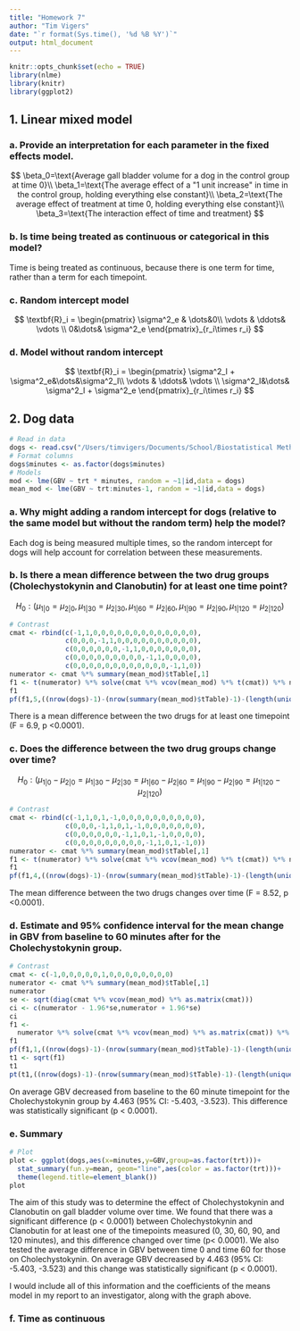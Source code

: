 ```yaml
---
title: "Homework 7"
author: "Tim Vigers"
date: "`r format(Sys.time(), '%d %B %Y')`"
output: html_document
---
```


```r
knitr::opts_chunk$set(echo = TRUE)
library(nlme)
library(knitr)
library(ggplot2)
```

## 1. Linear mixed model

### a. Provide an interpretation for each parameter in the fixed effects model.

$$
\beta_0=\text{Average gall bladder volume for a dog in the control group at time 0}\\
\beta_1=\text{The average effect of a "1 unit increase" in time in the control group, holding everything else constant}\\
\beta_2=\text{The average effect of treatment at time 0, holding everything else constant}\\
\beta_3=\text{The interaction effect of time and treatment}
$$

### b. Is time being treated as continuous or categorical in this model?

Time is being treated as continuous, because there is one term for time, rather than a term for each timepoint. 

### c. Random intercept model
$$
\textbf{R}_i = \begin{pmatrix}
\sigma^2_e & \dots&0\\
\vdots & \ddots& \vdots \\
0&\dots& \sigma^2_e
\end{pmatrix}_{r_i\times r_i}
$$

### d. Model without random intercept
$$
\textbf{R}_i = \begin{pmatrix}
\sigma^2_I + \sigma^2_e&\dots&\sigma^2_I\\
\vdots & \ddots& \vdots \\
\sigma^2_I&\dots& \sigma^2_I + \sigma^2_e
\end{pmatrix}_{r_i\times r_i}
$$

## 2. Dog data

```r
# Read in data
dogs <- read.csv("/Users/timvigers/Documents/School/Biostatistical Methods 2/Homeworks/Homework 7/dogdata_long.csv")
# Format columns
dogs$minutes <- as.factor(dogs$minutes)
# Models
mod <- lme(GBV ~ trt * minutes, random = ~1|id,data = dogs)
mean_mod <- lme(GBV ~ trt:minutes-1, random = ~1|id,data = dogs)
```

### a. Why might adding a random intercept for dogs (relative to the same model but without the random term) help the model?

Each dog is being measured multiple times, so the random intercept for dogs will help account for correlation between these measurements. 

### b. Is there a mean difference between the two drug groups (Cholechystokynin and Clanobutin) for at least one time point?

$$
H_0:(\mu_{1|0}=\mu_{2|0},\mu_{1|30}=\mu_{2|30},\mu_{1|60}=\mu_{2|60},\mu_{1|90}=\mu_{2|90},\mu_{1|120}=\mu_{2|120})
$$

```r
# Contrast
cmat <- rbind(c(-1,1,0,0,0,0,0,0,0,0,0,0,0,0,0),
              c(0,0,0,-1,1,0,0,0,0,0,0,0,0,0,0),
              c(0,0,0,0,0,0,-1,1,0,0,0,0,0,0,0),
              c(0,0,0,0,0,0,0,0,0,-1,1,0,0,0,0),
              c(0,0,0,0,0,0,0,0,0,0,0,0,-1,1,0))
numerator <- cmat %*% summary(mean_mod)$tTable[,1]
f1 <- t(numerator) %*% solve(cmat %*% vcov(mean_mod) %*% t(cmat)) %*% numerator / 5 # Divide by # rows in contrast matrix
f1
pf(f1,5,((nrow(dogs)-1)-(nrow(summary(mean_mod)$tTable)-1)-(length(unique(dogs$id))-1)),lower.tail=FALSE)
```

There is a mean difference between the two drugs for at least one timepoint (F = 6.9, p <0.0001).

### c. Does the difference between the two drug groups change over time?

$$
H_0:(\mu_{1|0}-\mu_{2|0}=\mu_{1|30}-\mu_{2|30}=\mu_{1|60}-\mu_{2|60}=\mu_{1|90}-\mu_{2|90}=\mu_{1|120}-\mu_{2|120})
$$

```r
# Contrast
cmat <- rbind(c(-1,1,0,1,-1,0,0,0,0,0,0,0,0,0,0),
              c(0,0,0,-1,1,0,1,-1,0,0,0,0,0,0,0),
              c(0,0,0,0,0,0,-1,1,0,1,-1,0,0,0,0),
              c(0,0,0,0,0,0,0,0,0,-1,1,0,1,-1,0))
numerator <- cmat %*% summary(mean_mod)$tTable[,1]
f1 <- t(numerator) %*% solve(cmat %*% vcov(mean_mod) %*% t(cmat)) %*% numerator / 4 # Divide by # rows in contrast matrix
f1
pf(f1,4,((nrow(dogs)-1)-(nrow(summary(mean_mod)$tTable)-1)-(length(unique(dogs$id))-1)),lower.tail=FALSE)
```

The mean difference between the two drugs changes over time (F = 8.52, p <0.0001).

### d. Estimate and 95% confidence interval for the mean change in GBV from baseline to 60 minutes after for the Cholechystokynin group. 

```r
# Contrast
cmat <- c(-1,0,0,0,0,0,1,0,0,0,0,0,0,0,0)
numerator <- cmat %*% summary(mean_mod)$tTable[,1]
numerator
se <- sqrt(diag(cmat %*% vcov(mean_mod) %*% as.matrix(cmat)))
ci <- c(numerator - 1.96*se,numerator + 1.96*se)
ci
f1 <- 
  numerator %*% solve(cmat %*% vcov(mean_mod) %*% as.matrix(cmat)) %*% t(numerator) 
f1
pf(f1,1,((nrow(dogs)-1)-(nrow(summary(mean_mod)$tTable)-1)-(length(unique(dogs$id))-1)),lower.tail=FALSE)
t1 <- sqrt(f1)
t1
pt(t1,((nrow(dogs)-1)-(nrow(summary(mean_mod)$tTable)-1)-(length(unique(dogs$id))-1)),lower.tail=FALSE)
```

On average GBV decreased from baseline to the 60 minute timepoint for the Cholechystokynin group by 4.463 (95% CI: -5.403, -3.523). This difference was statistically significant (p < 0.0001). 

### e. Summary

```r
# Plot
plot <- ggplot(dogs,aes(x=minutes,y=GBV,group=as.factor(trt)))+
  stat_summary(fun.y=mean, geom="line",aes(color = as.factor(trt)))+
  theme(legend.title=element_blank())
plot
```

The aim of this study was to determine the effect of Cholechystokynin and Clanobutin on gall bladder volume over time. We found that there was a significant difference (p < 0.0001) between Cholechystokynin and Clanobutin for at least one of the timepoints measured (0, 30, 60, 90, and 120 minutes), and this difference changed over time (p< 0.0001). We also tested the average difference in GBV between time 0 and time 60 for those on Cholechystokynin. On average GBV decreased by 4.463 (95% CI: -5.403, -3.523) and this change was statistically significant (p < 0.0001).

I would include all of this information and the coefficients of the means model in my report to an investigator, along with the graph above.  

### f. Time as continuous